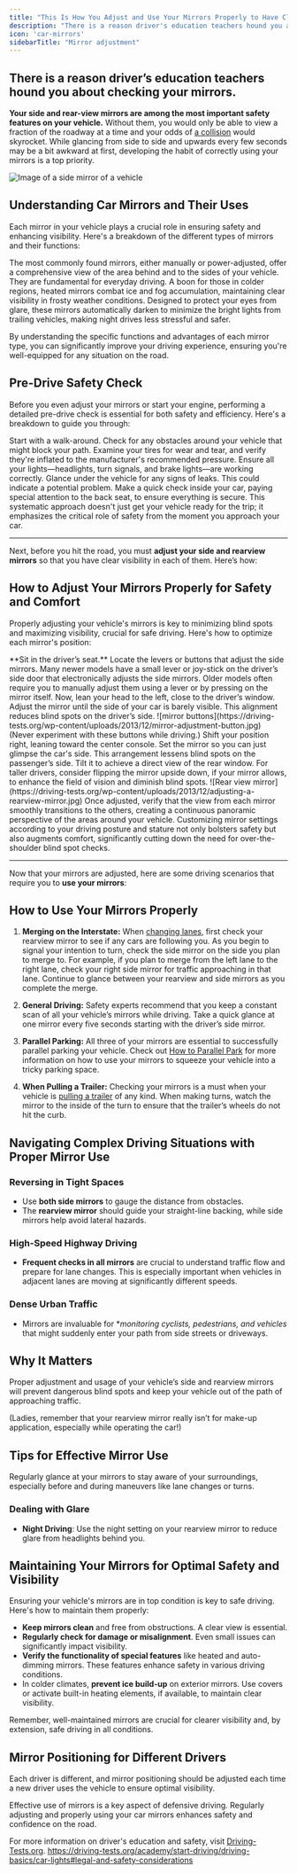 ```yaml
---
title: "This Is How You Adjust and Use Your Mirrors Properly to Have Clear Visibility"
description: "There is a reason driver's education teachers hound you about checking your mirrors. Learn how to have clear visibility and use mirrors correctly!"
icon: 'car-mirrors'
sidebarTitle: "Mirror adjustment"
---
```


## There is a reason driver’s education teachers hound you about checking your mirrors.

**Your side and rear-view mirrors are among the most important safety features on your vehicle.** Without them, you would only be able to view a fraction of the roadway at a time and your odds of [a collision](https://driving-tests.org/beginner-drivers/top-defensive-driving-tips/) would skyrocket. While glancing from side to side and upwards every few seconds may be a bit awkward at first, developing the habit of correctly using your mirrors is a top priority.

![Image of a side mirror of a vehicle](https://driving-tests.org/wp-content/uploads/2013/12/car-mirror.jpg)

## Understanding Car Mirrors and Their Uses
Each mirror in your vehicle plays a crucial role in ensuring safety and enhancing visibility. Here's a breakdown of the different types of mirrors and their functions:

<Tabs>
  <Tab title="Standard Mirrors">
    The most commonly found mirrors, either manually or power-adjusted, offer a comprehensive view of the area behind and to the sides of your vehicle. They are fundamental for everyday driving.
  </Tab>
  <Tab title="Heated Mirrors">
    A boon for those in colder regions, heated mirrors combat ice and fog accumulation, maintaining clear visibility in frosty weather conditions.
  </Tab>
  <Tab title="Auto-Dimming Mirrors">
    Designed to protect your eyes from glare, these mirrors automatically darken to minimize the bright lights from trailing vehicles, making night drives less stressful and safer.
  </Tab>
</Tabs>

<Tip>By understanding the specific functions and advantages of each mirror type, you can significantly improve your driving experience, ensuring you're well-equipped for any situation on the road.</Tip>



## Pre-Drive Safety Check
Before you even adjust your mirrors or start your engine, performing a detailed pre-drive check is essential for both safety and efficiency. Here's a breakdown to guide you through:

<Steps>
  <Step title="Inspect the Surroundings">
    Start with a walk-around. Check for any obstacles around your vehicle that might block your path.
  </Step>
  <Step title="Tire and Pressure Check">
    Examine your tires for wear and tear, and verify they're inflated to the manufacturer's recommended pressure.
  </Step>
  <Step title="Light Inspection">
    Ensure all your lights—headlights, turn signals, and brake lights—are working correctly.
  </Step>
  <Step title="Look for Leaks">
    Glance under the vehicle for any signs of leaks. This could indicate a potential problem.
  </Step>
  <Step title="Secure the Interior">
    Make a quick check inside your car, paying special attention to the back seat, to ensure everything is secure.
  </Step>
</Steps>
This systematic approach doesn't just get your vehicle ready for the trip; it emphasizes the critical role of safety from the moment you approach your car.

---

Next, before you hit the road, you must **adjust your side and rearview mirrors** so that you have clear visibility in each of them. Here’s how:

## How to Adjust Your Mirrors Properly for Safety and Comfort

Properly adjusting your vehicle's mirrors is key to minimizing blind spots and maximizing visibility, crucial for safe driving. Here's how to optimize each mirror's position:

<Steps>
  <Step title="Driver’s Side Mirror">
    **Sit in the driver’s seat.** Locate the levers or buttons that adjust the side mirrors. Many newer models have a small lever or joy-stick on the driver’s side door that electronically adjusts the side mirrors. Older models often require you to manually adjust them using a lever or by pressing on the mirror itself. 
    Now, lean your head to the left, close to the driver’s window. Adjust the mirror until the side of your car is barely visible. This alignment reduces blind spots on the driver’s side.
    ![mirror buttons](https://driving-tests.org/wp-content/uploads/2013/12/mirror-adjustment-button.jpg)
    (Never experiment with these buttons while driving.) 
  </Step>
  <Step title="Passenger’s Side Mirror">
    Shift your position right, leaning toward the center console. Set the mirror so you can just glimpse the car's side. This arrangement lessens blind spots on the passenger’s side.
  </Step>
  <Step title="Rearview Mirror">
    Tilt it to achieve a direct view of the rear window. For taller drivers, consider flipping the mirror upside down, if your mirror allows, to enhance the field of vision and diminish blind spots.
       ![Rear view mirror](https://driving-tests.org/wp-content/uploads/2013/12/adjusting-a-rearview-mirror.jpg)
  </Step>
  <Step title="Comprehensive Check">
    Once adjusted, verify that the view from each mirror smoothly transitions to the others, creating a continuous panoramic perspective of the areas around your vehicle.
  </Step>
</Steps>
Customizing mirror settings according to your driving posture and stature not only bolsters safety but also augments comfort, significantly cutting down the need for over-the-shoulder blind spot checks.

---

Now that your mirrors are adjusted, here are some driving scenarios that require you to **use your mirrors**:

## How to Use Your Mirrors Properly

1. **Merging on the Interstate:** When [changing lanes](https://driving-tests.org/beginner-drivers/common-errors-when-changing-lanes/), first check your rearview mirror to see if any cars are following you. As you begin to signal your intention to turn, check the side mirror on the side you plan to merge to. For example, if you plan to merge from the left lane to the right lane, check your right side mirror for traffic approaching in that lane. Continue to glance between your rearview and side mirrors as you complete the merge.

2. **General Driving:** Safety experts recommend that you keep a constant scan of all your vehicle’s mirrors while driving. Take a quick glance at one mirror every five seconds starting with the driver’s side mirror.

3. **Parallel Parking:** All three of your mirrors are essential to successfully parallel parking your vehicle. Check out [How to Parallel Park](#) for more information on how to use your mirrors to squeeze your vehicle into a tricky parking space.

4. **When Pulling a Trailer:** Checking your mirrors is a must when your vehicle is [pulling a trailer](https://driving-tests.org/beginner-drivers/how-to-drive-with-a-trailer/) of any kind. When making turns, watch the mirror to the inside of the turn to ensure that the trailer’s wheels do not hit the curb.

## Navigating Complex Driving Situations with Proper Mirror Use

### Reversing in Tight Spaces
- Use **both side mirrors** to gauge the distance from obstacles.
- The **rearview mirror** should guide your straight-line backing, while side mirrors help avoid lateral hazards.
### High-Speed Highway Driving
- **Frequent checks in all mirrors** are crucial to understand traffic flow and prepare for lane changes. This is especially important when vehicles in adjacent lanes are moving at significantly different speeds.
### Dense Urban Traffic
- Mirrors are invaluable for **monitoring cyclists, pedestrians, and vehicles* that might suddenly enter your path from side streets or driveways.

## Why It Matters
Proper adjustment and usage of your vehicle’s side and rearview mirrors will prevent dangerous blind spots and keep your vehicle out of the path of approaching traffic.

(Ladies, remember that your rearview mirror really isn’t for make-up application, especially while operating the car!)

## Tips for Effective Mirror Use

<Tip title="Regular Checks">
Regularly glance at your mirrors to stay aware of your surroundings, especially before and during maneuvers like lane changes or turns.
</Tip>

### Dealing with Glare

- **Night Driving**: Use the night setting on your rearview mirror to reduce glare from headlights behind you.

## Maintaining Your Mirrors for Optimal Safety and Visibility

Ensuring your vehicle's mirrors are in top condition is key to safe driving. Here's how to maintain them properly:

- **Keep mirrors clean** and free from obstructions. A clear view is essential.
- **Regularly check for damage or misalignment**. Even small issues can significantly impact visibility.
- **Verify the functionality of special features** like heated and auto-dimming mirrors. These features enhance safety in various driving conditions.
- In colder climates, **prevent ice build-up** on exterior mirrors. Use covers or activate built-in heating elements, if available, to maintain clear visibility.

Remember, well-maintained mirrors are crucial for clearer visibility and, by extension, safe driving in all conditions.


## Mirror Positioning for Different Drivers

Each driver is different, and mirror positioning should be adjusted each time a new driver uses the vehicle to ensure optimal visibility.



Effective use of mirrors is a key aspect of defensive driving. Regularly adjusting and properly using your car mirrors enhances safety and confidence on the road.

For more information on driver's education and safety, visit [Driving-Tests.org](https://driving-tests.org).
https://driving-tests.org/academy/start-driving/driving-basics/car-lights#legal-and-safety-considerations